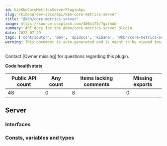 ```yaml
---
id: kibKbnCoreMetricsServerPluginApi
slug: /kibana-dev-docs/api/kbn-core-metrics-server
title: "@kbn/core-metrics-server"
image: https://source.unsplash.com/400x175/?github
summary: API docs for the @kbn/core-metrics-server plugin
date: 2022-07-29
tags: ['contributor', 'dev', 'apidocs', 'kibana', '@kbn/core-metrics-server']
warning: This document is auto-generated and is meant to be viewed inside our experimental, new docs system. Reach out in #docs-engineering for more info.
---
```




Contact [Owner missing] for questions regarding this plugin.

**Code health stats**

| Public API count  | Any count | Items lacking comments | Missing exports |
|-------------------|-----------|------------------------|-----------------|
| 48 | 0 | 8 | 0 |

## Server

### Interfaces
<DocDefinitionList data={kbnCoreMetricsServerObj.server.interfaces}/>

### Consts, variables and types
<DocDefinitionList data={kbnCoreMetricsServerObj.server.misc}/>

